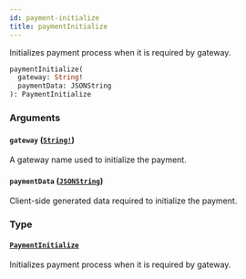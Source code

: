 ```yaml
---
id: payment-initialize
title: paymentInitialize
---
```


Initializes payment process when it is required by gateway.

```graphql
paymentInitialize(
  gateway: String!
  paymentData: JSONString
): PaymentInitialize

```

### Arguments

#### `gateway` ([`String!`](/api-reference/scalars/string.mdx))

A gateway name used to initialize the payment.

#### `paymentData` ([`JSONString`](/api-reference/scalars/json-string.mdx))

Client-side generated data required to initialize the payment.

### Type

#### [`PaymentInitialize`](/api-reference/objects/payment-initialize.mdx)

Initializes payment process when it is required by gateway.
